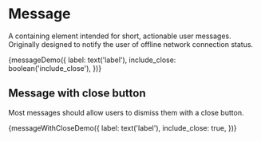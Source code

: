 
<Meta title="Components/Message" decorators={[withKnobs]} />

# Message

A containing element intended for short, actionable user messages. Originally
designed to notify the user of offline network connection status.

<Canvas>
  <Story name="Default">
    {messageDemo({
      label: text('label'),
      include_close: boolean('include_close'),
    })}
  </Story>
</Canvas>

## Message with close button

Most messages should allow users to dismiss them with a close button.

<Canvas>
  <Story name="With Close Button">
    {messageWithCloseDemo({
      label: text('label'),
      include_close: true,
    })}
  </Story>
</Canvas>
